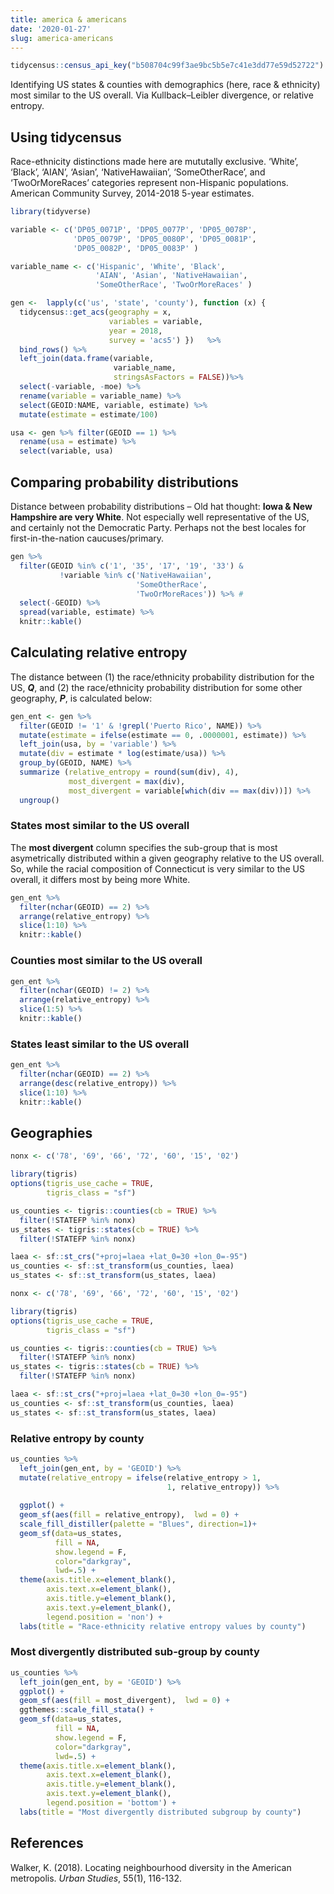 ```yaml
---
title: america & americans
date: '2020-01-27'
slug: america-americans
---
```



```r
tidycensus::census_api_key("b508704c99f3ae9bc5b5e7c41e3dd77e59d52722")
```

Identifying US states & counties with demographics (here, race & ethnicity) most similar to the US overall.  Via Kullback–Leibler divergence, or relative entropy.



## Using tidycensus

Race-ethnicity distinctions made here are mututally exclusive.  'White', 'Black', 'AIAN', 'Asian', 'NativeHawaiian', 'SomeOtherRace', and 'TwoOrMoreRaces' categories represent non-Hispanic populations.   American Community Survey, 2014-2018 5-year estimates. 

```r
library(tidyverse)

variable <- c('DP05_0071P', 'DP05_0077P', 'DP05_0078P',
              'DP05_0079P', 'DP05_0080P', 'DP05_0081P',
              'DP05_0082P', 'DP05_0083P' )

variable_name <- c('Hispanic', 'White', 'Black',
                   'AIAN', 'Asian', 'NativeHawaiian',
                   'SomeOtherRace', 'TwoOrMoreRaces' )

gen <-  lapply(c('us', 'state', 'county'), function (x) {
  tidycensus::get_acs(geography = x,
                      variables = variable,
                      year = 2018,
                      survey = 'acs5') })   %>%
  bind_rows() %>%
  left_join(data.frame(variable, 
                       variable_name, 
                       stringsAsFactors = FALSE))%>%
  select(-variable, -moe) %>%
  rename(variable = variable_name) %>%
  select(GEOID:NAME, variable, estimate) %>%
  mutate(estimate = estimate/100)

usa <- gen %>% filter(GEOID == 1) %>% 
  rename(usa = estimate) %>% 
  select(variable, usa)
```




## Comparing probability distributions

Distance between probability distributions  --  Old hat thought: **Iowa & New Hampshire are very White**.  Not especially well representative of the US, and certainly not the Democratic Party.  Perhaps not the best locales for first-in-the-nation caucuses/primary.  

```r
gen %>%
  filter(GEOID %in% c('1', '35', '17', '19', '33') &
           !variable %in% c('NativeHawaiian', 
                            'SomeOtherRace', 
                            'TwoOrMoreRaces')) %>% #
  select(-GEOID) %>%
  spread(variable, estimate) %>%
  knitr::kable()
```




## Calculating relative entropy

The distance between (1) the race/ethnicity probability distribution for the US, ***Q***, and (2) the race/ethnicity probability distribution for some other geography, ***P***, is calculated below:
  
```r
gen_ent <- gen %>%
  filter(GEOID != '1' & !grepl('Puerto Rico', NAME)) %>%
  mutate(estimate = ifelse(estimate == 0, .0000001, estimate)) %>%
  left_join(usa, by = 'variable') %>%
  mutate(div = estimate * log(estimate/usa)) %>%
  group_by(GEOID, NAME) %>%
  summarize (relative_entropy = round(sum(div), 4),
             most_divergent = max(div), 
             most_divergent = variable[which(div == max(div))]) %>%
  ungroup() 
```



### States most similar to the US overall

The **most divergent** column specifies the sub-group that is most asymetrically distributed within a given geography  relative to the US overall. So, while the racial composition of Connecticut is very similar to the US overall, it differs most by being more White.


```r
gen_ent %>%
  filter(nchar(GEOID) == 2) %>%
  arrange(relative_entropy) %>%
  slice(1:10) %>%
  knitr::kable()
```



### Counties most similar to the US overall

```r
gen_ent %>%
  filter(nchar(GEOID) != 2) %>%
  arrange(relative_entropy) %>%
  slice(1:5) %>%
  knitr::kable()
```




### States least similar to the US overall

```r
gen_ent %>%
  filter(nchar(GEOID) == 2) %>%
  arrange(desc(relative_entropy)) %>%
  slice(1:10) %>%
  knitr::kable()
```




## Geographies

```r
nonx <- c('78', '69', '66', '72', '60', '15', '02')

library(tigris)
options(tigris_use_cache = TRUE, 
        tigris_class = "sf")

us_counties <- tigris::counties(cb = TRUE) %>% 
  filter(!STATEFP %in% nonx)
us_states <- tigris::states(cb = TRUE) %>% 
  filter(!STATEFP %in% nonx)

laea <- sf::st_crs("+proj=laea +lat_0=30 +lon_0=-95")
us_counties <- sf::st_transform(us_counties, laea)
us_states <- sf::st_transform(us_states, laea)
```

```r
nonx <- c('78', '69', '66', '72', '60', '15', '02')

library(tigris)
options(tigris_use_cache = TRUE, 
        tigris_class = "sf")

us_counties <- tigris::counties(cb = TRUE) %>% 
  filter(!STATEFP %in% nonx)
us_states <- tigris::states(cb = TRUE) %>% 
  filter(!STATEFP %in% nonx)

laea <- sf::st_crs("+proj=laea +lat_0=30 +lon_0=-95")
us_counties <- sf::st_transform(us_counties, laea)
us_states <- sf::st_transform(us_states, laea)
```



### Relative entropy by county

```r
us_counties %>%
  left_join(gen_ent, by = 'GEOID') %>%
  mutate(relative_entropy = ifelse(relative_entropy > 1, 
                                   1, relative_entropy)) %>%
  
  ggplot() + 
  geom_sf(aes(fill = relative_entropy),  lwd = 0) + 
  scale_fill_distiller(palette = "Blues", direction=1)+
  geom_sf(data=us_states, 
          fill = NA, 
          show.legend = F, 
          color="darkgray", 
          lwd=.5) +
  theme(axis.title.x=element_blank(),
        axis.text.x=element_blank(),
        axis.title.y=element_blank(),
        axis.text.y=element_blank(),
        legend.position = 'non') +
  labs(title = "Race-ethnicity relative entropy values by county")
```




### Most divergently distributed sub-group by county

```r
us_counties %>%
  left_join(gen_ent, by = 'GEOID') %>%
  ggplot() + 
  geom_sf(aes(fill = most_divergent),  lwd = 0) + 
  ggthemes::scale_fill_stata() +
  geom_sf(data=us_states, 
          fill = NA, 
          show.legend = F, 
          color="darkgray", 
          lwd=.5) +
  theme(axis.title.x=element_blank(),
        axis.text.x=element_blank(),
        axis.title.y=element_blank(),
        axis.text.y=element_blank(),
        legend.position = 'bottom') +
  labs(title = "Most divergently distributed subgroup by county")
```


## References

Walker, K. (2018). Locating neighbourhood diversity in the American metropolis. *Urban Studies*, 55(1), 116-132.




